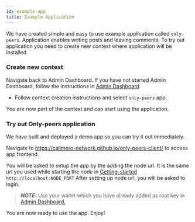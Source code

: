 ```yaml
---
id: example-app
title: Example Application
---
```


We have created simple and easy to use example application called `only-peers`.
Application enables writing posts and leaving comments. To try out application
you need to create new context where application will be installed.

### Create new context

Navigate back to Admin Dashboard. If you have not started Admin Dashboard,
follow the instructions in [Admin Dashboard](./02-admin-dashboard.mdx).

- Follow context creation instructions and select `only-peers` app.

You are now part of the context and can start using the application.

<!-- If you want others to join your context, follow instruction in [Invite To Context](./04-invite-to-context.mdx). -->

### Try out Only-peers application

We have built and deployed a demo app so you can try it out immediately.

Navigate to https://calimero-network.github.io/only-peers-client/ to access app
frontend.

You will be asked to setup the app by the adding the node url. It is the same
url you used while starting the node in [Getting-started](./01-setup.mdx)
`http://localhost:NODE_PORT` After setting up node url, you will be asked to
login.

> **_NOTE:_** Use your wallet which you have already added as root key in
> [Admin Dashboard. ](./02-admin-dashboard.mdx)

You are now ready to use the app. Enjoy!
